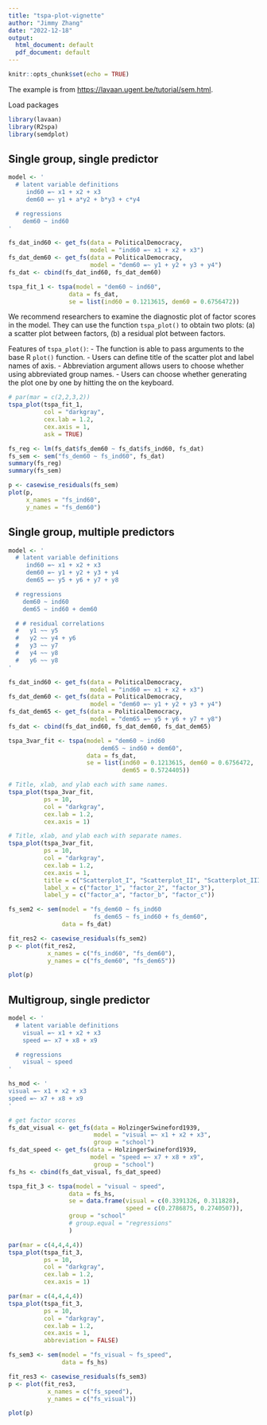 ```yaml
---
title: "tspa-plot-vignette"
author: "Jimmy Zhang"
date: "2022-12-18"
output:
  html_document: default
  pdf_document: default
---
```


```r
knitr::opts_chunk$set(echo = TRUE)
```

The example is from <https://lavaan.ugent.be/tutorial/sem.html>.

Load packages

```r
library(lavaan)
library(R2spa)
library(semdplot)
```

## Single group, single predictor

```r
model <- ' 
  # latent variable definitions
     ind60 =~ x1 + x2 + x3
     dem60 =~ y1 + a*y2 + b*y3 + c*y4

  # regressions
    dem60 ~ ind60
'

fs_dat_ind60 <- get_fs(data = PoliticalDemocracy, 
                       model = "ind60 =~ x1 + x2 + x3")
fs_dat_dem60 <- get_fs(data = PoliticalDemocracy, 
                       model = "dem60 =~ y1 + y2 + y3 + y4")
fs_dat <- cbind(fs_dat_ind60, fs_dat_dem60)

tspa_fit_1 <- tspa(model = "dem60 ~ ind60", 
                 data = fs_dat, 
                 se = list(ind60 = 0.1213615, dem60 = 0.6756472))
```

We recommend researchers to examine the diagnostic plot of factor scores in the model. They can use the function `tspa_plot()` to obtain two plots: (a) a scatter plot between factors, (b) a residual plot between factors.

Features of `tspa_plot()`:
- The function is able to pass arguments to the base R `plot()` function. 
- Users can define title of the scatter plot and label names of axis.
- Abbreviation argument allows users to choose whether using abbreviated group names.
- Users can choose whether generating the plot one by one by hitting the <return> on the keyboard.

```r
# par(mar = c(2,2,3,2))
tspa_plot(tspa_fit_1,
          col = "darkgray",
          cex.lab = 1.2,
          cex.axis = 1,
          ask = TRUE)
```

```r
fs_reg <- lm(fs_dat$fs_dem60 ~ fs_dat$fs_ind60, fs_dat)
fs_sem <- sem("fs_dem60 ~ fs_ind60", fs_dat)
summary(fs_reg)
summary(fs_sem)

p <- casewise_residuals(fs_sem)
plot(p,
     x_names = "fs_ind60",
     y_names = "fs_dem60")
```


## Single group, multiple predictors

```r
model <- ' 
  # latent variable definitions
     ind60 =~ x1 + x2 + x3
     dem60 =~ y1 + y2 + y3 + y4
     dem65 =~ y5 + y6 + y7 + y8

  # regressions
    dem60 ~ ind60
    dem65 ~ ind60 + dem60

  # # residual correlations
  #   y1 ~~ y5
  #   y2 ~~ y4 + y6
  #   y3 ~~ y7
  #   y4 ~~ y8
  #   y6 ~~ y8
'

fs_dat_ind60 <- get_fs(data = PoliticalDemocracy, 
                       model = "ind60 =~ x1 + x2 + x3")
fs_dat_dem60 <- get_fs(data = PoliticalDemocracy, 
                       model = "dem60 =~ y1 + y2 + y3 + y4")
fs_dat_dem65 <- get_fs(data = PoliticalDemocracy, 
                       model = "dem65 =~ y5 + y6 + y7 + y8")
fs_dat <- cbind(fs_dat_ind60, fs_dat_dem60, fs_dat_dem65)

tspa_3var_fit <- tspa(model = "dem60 ~ ind60
                          dem65 ~ ind60 + dem60", 
                      data = fs_dat, 
                      se = list(ind60 = 0.1213615, dem60 = 0.6756472, 
                                dem65 = 0.5724405))
```

```r
# Title, xlab, and ylab each with same names.
tspa_plot(tspa_3var_fit,
          ps = 10,
          col = "darkgray",
          cex.lab = 1.2,
          cex.axis = 1)

# Title, xlab, and ylab each with separate names.
tspa_plot(tspa_3var_fit,
          ps = 10,
          col = "darkgray",
          cex.lab = 1.2,
          cex.axis = 1,
          title = c("Scatterplot_I", "Scatterplot_II", "Scatterplot_III"),
          label_x = c("factor_1", "factor_2", "factor_3"),
          label_y = c("factor_a", "factor_b", "factor_c"))
```

```r
fs_sem2 <- sem(model = "fs_dem60 ~ fs_ind60
                        fs_dem65 ~ fs_ind60 + fs_dem60",
               data = fs_dat)

fit_res2 <- casewise_residuals(fs_sem2)
p <- plot(fit_res2,
           x_names = c("fs_ind60", "fs_dem60"),
           y_names = c("fs_dem60", "fs_dem65"))

plot(p)
```


## Multigroup, single predictor

```r
model <- ' 
  # latent variable definitions
    visual =~ x1 + x2 + x3
    speed =~ x7 + x8 + x9

  # regressions
    visual ~ speed
'

hs_mod <- '
visual =~ x1 + x2 + x3
speed =~ x7 + x8 + x9
'

# get factor scores
fs_dat_visual <- get_fs(data = HolzingerSwineford1939, 
                        model = "visual =~ x1 + x2 + x3", 
                        group = "school")
fs_dat_speed <- get_fs(data = HolzingerSwineford1939, 
                       model = "speed =~ x7 + x8 + x9", 
                        group = "school")
fs_hs <- cbind(fs_dat_visual, fs_dat_speed)

tspa_fit_3 <- tspa(model = "visual ~ speed",
                 data = fs_hs,
                 se = data.frame(visual = c(0.3391326, 0.311828),
                                 speed = c(0.2786875, 0.2740507)),
                 group = "school"
                 # group.equal = "regressions"
                 )
```

```r
par(mar = c(4,4,4,4))
tspa_plot(tspa_fit_3,
          ps = 10,
          col = "darkgray",
          cex.lab = 1.2,
          cex.axis = 1)

par(mar = c(4,4,4,4))
tspa_plot(tspa_fit_3,
          ps = 10,
          col = "darkgray",
          cex.lab = 1.2,
          cex.axis = 1,
          abbreviation = FALSE)
```

```r
fs_sem3 <- sem(model = "fs_visual ~ fs_speed",
               data = fs_hs)

fit_res3 <- casewise_residuals(fs_sem3)
p <- plot(fit_res3,
           x_names = c("fs_speed"),
           y_names = c("fs_visual"))

plot(p)
```






